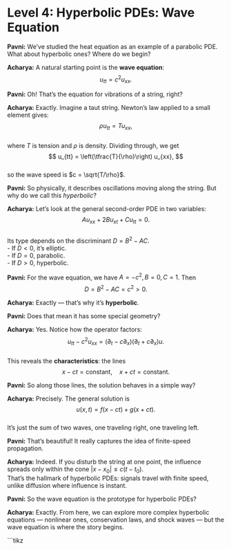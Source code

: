 # Level 4: Hyperbolic PDEs: Wave Equation

**Pavni:** We’ve studied the heat equation as an example of a parabolic PDE. What about hyperbolic ones? Where do we begin?

**Acharya:** A natural starting point is the **wave equation**:  
$$
u_{tt} = c^2 u_{xx}.
$$

**Pavni:** Oh! That’s the equation for vibrations of a string, right?

**Acharya:** Exactly. Imagine a taut string. Newton’s law applied to a small element gives:  
$$
\rho u_{tt} = T u_{xx},
$$  
where $T$ is tension and $\rho$ is density. Dividing through, we get  
$$
u_{tt} = \left(\tfrac{T}{\rho}\right) u_{xx},
$$  
so the wave speed is $c = \sqrt{T/\rho}$.

**Pavni:** So physically, it describes oscillations moving along the string. But why do we call this *hyperbolic*?

**Acharya:** Let’s look at the general second-order PDE in two variables:  
$$
A u_{xx} + 2B u_{xt} + C u_{tt} = 0.
$$  
Its type depends on the discriminant $D = B^2 - AC$.  
- If $D < 0$, it’s elliptic.  
- If $D = 0$, parabolic.  
- If $D > 0$, hyperbolic.

**Pavni:** For the wave equation, we have $A = -c^2, B=0, C=1$. Then  
$$
D = B^2 - AC = c^2 > 0.
$$

**Acharya:** Exactly — that’s why it’s **hyperbolic**.

**Pavni:** Does that mean it has some special geometry?

**Acharya:** Yes. Notice how the operator factors:  
$$
u_{tt} - c^2 u_{xx} = (\partial_t - c\partial_x)(\partial_t + c\partial_x) u.
$$  
This reveals the **characteristics**: the lines  
$$
x - ct = \text{constant}, \quad x + ct = \text{constant}.
$$

**Pavni:** So along those lines, the solution behaves in a simple way?

**Acharya:** Precisely. The general solution is  
$$
u(x,t) = f(x - ct) + g(x + ct).
$$  
It’s just the sum of two waves, one traveling right, one traveling left.

**Pavni:** That’s beautiful! It really captures the idea of finite-speed propagation.

**Acharya:** Indeed. If you disturb the string at one point, the influence spreads only within the cone $|x-x_0| \leq c(t-t_0)$.  
That’s the hallmark of hyperbolic PDEs: signals travel with finite speed, unlike diffusion where influence is instant.

**Pavni:** So the wave equation is the prototype for hyperbolic PDEs?

**Acharya:** Exactly. From here, we can explore more complex hyperbolic equations — nonlinear ones, conservation laws, and shock waves — but the wave equation is where the story begins.

```tikz
\begin{tikzpicture}[scale=1.2]
  % Axes
  \draw[->] (-2,0) -- (2,0) node[right] {$x$};
  \draw[->] (0,0) -- (0,3) node[above] {$t$};

  % Point of disturbance
  \fill (0,0) circle (2pt) node[below left] {$(x_0,t_0)$};

  % Characteristics
  \draw[thick,red] (0,0) -- (1.5,3) node[right] {$x = x_0 + c(t-t_0)$};
  \draw[thick,red] (0,0) -- (-1.5,3) node[left] {$x = x_0 - c(t-t_0)$};

  % Shaded influence region
  \fill[blue!20,opacity=0.5] (-1.5,3) -- (0,0) -- (1.5,3) -- cycle;

  % Labels
  \node at (0,1.8) {Region of influence};
\end{tikzpicture}
